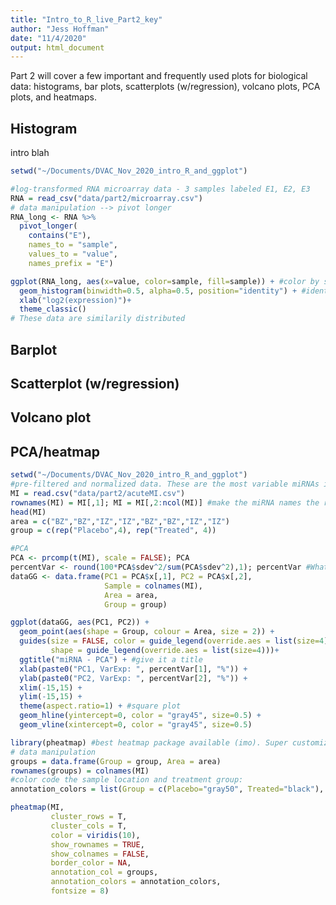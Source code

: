 ```yaml
---
title: "Intro_to_R_live_Part2_key"
author: "Jess Hoffman"
date: "11/4/2020"
output: html_document
---
```

Part 2 will cover a few important and frequently used plots for biological data: histograms, bar plots, scatterplots (w/regression), volcano plots, PCA plots, and heatmaps.

##  Histogram
intro blah
```r
setwd("~/Documents/DVAC_Nov_2020_intro_R_and_ggplot")

#log-transformed RNA microarray data - 3 samples labeled E1, E2, E3
RNA = read_csv("data/part2/microarray.csv") 
# data manipulation --> pivot longer
RNA_long <- RNA %>%
  pivot_longer(
    contains("E"),
    names_to = "sample",
    values_to = "value",
    names_prefix = "E")

ggplot(RNA_long, aes(x=value, color=sample, fill=sample)) + #color by sample label
  geom_histogram(binwidth=0.5, alpha=0.5, position="identity") + #identity = overlapped look, alpha = color opacity
  xlab("log2(expression)")+
  theme_classic()
# These data are similarily distributed
```

## Barplot

## Scatterplot (w/regression)

## Volcano plot

## PCA/heatmap
```r
setwd("~/Documents/DVAC_Nov_2020_intro_R_and_ggplot")
#pre-filtered and normalized data. These are the most variable miRNAs in various sections of a MI model heart
MI = read.csv("data/part2/acuteMI.csv")
rownames(MI) = MI[,1]; MI = MI[,2:ncol(MI)] #make the miRNA names the row names
head(MI)
area = c("BZ","BZ","IZ","IZ","BZ","BZ","IZ","IZ")
group = c(rep("Placebo",4), rep("Treated", 4))

#PCA
PCA <- prcomp(t(MI), scale = FALSE); PCA
percentVar <- round(100*PCA$sdev^2/sum(PCA$sdev^2),1); percentVar #What percent of variance each PC describes
dataGG <- data.frame(PC1 = PCA$x[,1], PC2 = PCA$x[,2],
                     Sample = colnames(MI),
                     Area = area,
                     Group = group)

ggplot(dataGG, aes(PC1, PC2)) +
  geom_point(aes(shape = Group, colour = Area, size = 2)) +
  guides(size = FALSE, color = guide_legend(override.aes = list(size=4)), #Alter the legend
         shape = guide_legend(override.aes = list(size=4)))+ 
  ggtitle("miRNA - PCA") + #give it a title
  xlab(paste0("PC1, VarExp: ", percentVar[1], "%")) +
  ylab(paste0("PC2, VarExp: ", percentVar[2], "%")) +
  xlim(-15,15) +
  ylim(-15,15) +
  theme(aspect.ratio=1) + #square plot
  geom_hline(yintercept=0, color = "gray45", size=0.5) +
  geom_vline(xintercept=0, color = "gray45", size=0.5) 
```

```r
library(pheatmap) #best heatmap package available (imo). Super customizable.
# data manipulation
groups = data.frame(Group = group, Area = area)
rownames(groups) = colnames(MI)
#color code the sample location and treatment group:
annotation_colors = list(Group = c(Placebo="gray50", Treated="black"), Area = c(BZ="#E55C58", IZ="#51B12C"))

pheatmap(MI,
         cluster_rows = T,
         cluster_cols = T,
         color = viridis(10),
         show_rownames = TRUE,
         show_colnames = FALSE,
         border_color = NA,
         annotation_col = groups,
         annotation_colors = annotation_colors,
         fontsize = 8)
```

